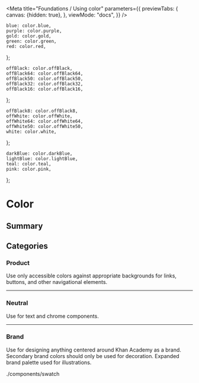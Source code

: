 


<Meta
    title="Foundations / Using color"
    parameters={{
        previewTabs: {
            canvas: {hidden: true},
        },
        viewMode: "docs",
    }}
/>

    blue: color.blue,
    purple: color.purple,
    gold: color.gold,
    green: color.green,
    red: color.red,
};

    offBlack: color.offBlack,
    offBlack64: color.offBlack64,
    offBlack50: color.offBlack50,
    offBlack32: color.offBlack32,
    offBlack16: color.offBlack16,
};

    offBlack8: color.offBlack8,
    offWhite: color.offWhite,
    offWhite64: color.offWhite64,
    offWhite50: color.offWhite50,
    white: color.white,
};

    darkBlue: color.darkBlue,
    lightBlue: color.lightBlue,
    teal: color.teal,
    pink: color.pink,
};

# Color

## Summary

<ColorPalette>
    <ColorItem
        title="Product colors"
        subtitle="Use only accessible colors against appropriate backgrounds for links, buttons, and other navigational elements."
        colors={ProductColors}
    />
    <ColorItem
        title="Neutral colors"
        subtitle="Use for text and chrome components."
        colors={NeutralColors}
    />
    <ColorItem colors={WhiteShades} />
    <ColorItem
        title="Brand colors"
        subtitle="Use for designing anything centered around Khan Academy as a brand. Secondary brand colors should only be used for decoration. Expanded brand palette used for illustrations."
        colors={BrandColors}
    />
</ColorPalette>

## Categories

### Product

Use only accessible colors against appropriate backgrounds for links, buttons,
and other navigational elements.

<Swatch
    name="blue"
    color={color.blue}
    use="text"
    description="Actionable. Used to indicate actionable items like links and buttons."
/>

<Swatch
    name="purple"
    color={color.purple}
    use="icons"
    description="Used to indicate Mastery."
/>

<Swatch
    name="gold"
    color={color.gold}
    description="Used as an accent for celebratory moments. If using for icons, accompany with descriptive text."
    segments={1}
/>

<Swatch
    name="green"
    color={color.green}
    use="icons"
    description="Affirmative. Used to indicate success states and correctness. Do not use for text."
/>

<Swatch
    name="red"
    color={color.red}
    use="text"
    description="Negative. Used for errors and destructive actions."
/>

---

### Neutral

Use for text and chrome components.

<Swatch
    name="offBlack"
    color={color.offBlack}
    use="text"
    description="Primary text color. Can also used for links in lists."
/>

<Swatch
    name="offBlack64"
    color={color.offBlack64}
    use="text"
    description="Secondary text color and modal backdrop color."
/>

<Swatch
    name="offBlack50"
    color={color.offBlack50}
    description="Fieldset borders."
    segments={1}
/>

<Swatch
    name="offBlack32"
    color={color.offBlack32}
    description="Disabled states."
    segments={1}
/>

<Swatch
    name="offBlack16"
    color={color.offBlack16}
    description="Hairline color."
    segments={1}
/>

<Swatch
    name="offBlack8"
    color={color.offBlack8}
    description="Shadow color."
    segments={1}
/>

<Swatch
    name="offWhite"
    color={color.offWhite}
    description="Only used as a secondary background color."
    segments={1}
/>

<Swatch
    name="white"
    color={color.white}
    use="text"
    description="Primary background color and primary text color on colored backgrounds."
    segments={2}
/>

<Swatch
    name="white64"
    color={color.white64}
    use="text"
    description="Secondary text color on colored backgrounds, and hairline color on colored backgrounds."
    segments={1}
    dark={true}
/>

---

### Brand

Use for designing anything centered around Khan Academy as a brand. Secondary brand colors should only be used for decoration. Expanded brand palette used for illustrations.

<Swatch
    name="darkBlue"
    color={color.darkBlue}
    description="Primary brand color. Can be used as a background color in headers and illustrative areas."
    segments={1}
/>

<Swatch
    name="lightBlue"
    color={color.lightBlue}
    description="Secondary brand color. This is only accessible on Dark Blue, so use lightly."
    segments={1}
/>

<Swatch
    name="teal"
    color={color.teal}
    description="Secondary brand color. This is only accessible on Dark Blue, so use lightly."
    segments={1}
/>

<Swatch
    name="pink"
    color={color.pink}
    description="Secondary brand color."
    segments={1}
/>
./components/swatch
